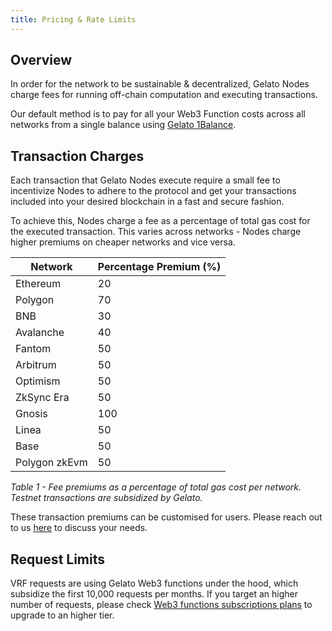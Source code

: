 ```yaml
---
title: Pricing & Rate Limits
---
```



## Overview

In order for the network to be sustainable & decentralized, Gelato Nodes charge fees for running off-chain computation and executing transactions.

Our default method is to pay for all your Web3 Function costs across all networks from a single balance using [Gelato 1Balance](/relay/subscription-and-payments/1balance-and-relay).

## Transaction Charges

Each transaction that Gelato Nodes execute require a small fee to incentivize Nodes to adhere to the protocol and get your transactions included into your desired blockchain in a fast and secure fashion. 

To achieve this, Nodes charge a fee as a percentage of total gas cost for the executed transaction. This varies across networks - Nodes charge higher premiums on cheaper networks and vice versa.

| Network | Percentage Premium (%) |
|---------|------------------------|
| Ethereum | 20 |
| Polygon | 70 |
| BNB | 30 |
| Avalanche | 40 |
| Fantom | 50 |
| Arbitrum | 50 |
| Optimism | 50 |
| ZkSync Era | 50 |
| Gnosis | 100 |
| Linea | 50 |
| Base | 50 |
| Polygon zkEvm | 50 |

*Table 1 - Fee premiums as a percentage of total gas cost per network. Testnet transactions are subsidized by Gelato.*

These transaction premiums can be customised for users. Please reach out to us [here](https://tally.so/r/w3f) to discuss your needs.

## Request Limits

VRF requests are using Gelato Web3 functions under the hood, which subsidize the first 10,000 requests per months. If you target an higher number of requests, please check [Web3 functions subscriptions plans](/web3-functions/subscription-and-payments/web3-functions-pricing) to upgrade to an higher tier.